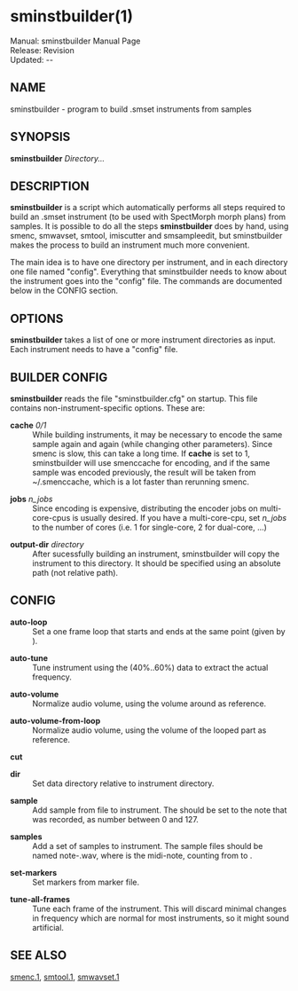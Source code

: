 = sminstbuilder(1) =
Manual: sminstbuilder Manual Page <br />
Release: Revision {{REVISIONID}} <br />
Updated: {{REVISIONYEAR}}-{{padleft:{{REVISIONMONTH}}|2}}-{{REVISIONDAY}} <br />

==NAME==
sminstbuilder - program to build .smset instruments from samples

==SYNOPSIS==
'''sminstbuilder''' ''Directory...''

== DESCRIPTION ==

'''sminstbuilder''' is a script which automatically performs all steps required to build an .smset instrument (to be used with SpectMorph morph plans) from samples. It is possible to do all the steps '''sminstbuilder''' does by hand, using smenc, smwavset, smtool, imiscutter and smsampleedit, but sminstbuilder makes the process to build an instrument much more convenient.

The main idea is to have one directory per instrument, and in each directory one file named "config". Everything that sminstbuilder needs to know about the instrument goes into the "config" file. The commands are documented below in the CONFIG section.

== OPTIONS ==

'''sminstbuilder''' takes a list of one or more instrument directories as input. Each instrument needs to have a "config" file.

== BUILDER CONFIG ==

'''sminstbuilder''' reads the file "sminstbuilder.cfg" on startup. This file contains non-instrument-specific options. These are:

; '''cache''' ''0/1''
: While building instruments, it may be necessary to encode the same sample again and again (while changing other parameters). Since smenc is slow, this can take a long time. If '''cache''' is set to 1, sminstbuilder will use smenccache for encoding, and if the same sample was encoded previously, the result will be taken from ~/.smenccache, which is a lot faster than rerunning smenc.

; '''jobs''' ''n_jobs''
: Since encoding is expensive, distributing the encoder jobs on multi-core-cpus is usually desired. If you have a multi-core-cpu, set ''n_jobs'' to the number of cores (i.e. 1 for single-core, 2 for dual-core, ...)

; '''output-dir''' ''directory''
: After sucessfully building an instrument, sminstbuilder will copy the instrument to this directory. It should be specified using an absolute path (not relative path).

== CONFIG ==

; '''auto-loop''' ''<percent>''
: Set a one frame loop that starts and ends at the same point (given by ''<percent>'').

; '''auto-tune'''
: Tune instrument using the (40%..60%) data to extract the actual frequency.

; '''auto-volume''' ''<percent>''
: Normalize audio volume, using the volume around ''<percent>'' as reference.

; '''auto-volume-from-loop'''
: Normalize audio volume, using the volume of the looped part as reference.

; '''cut'''
:

; '''dir'''
: Set data directory relative to instrument directory.

; '''sample''' ''<midi-note>'' ''<filename>''
: Add sample from file ''<filename>'' to instrument. The ''<midi-note>'' should be set to the note that was recorded, as number between 0 and 127. 

; '''samples''' ''<start-midi-note>'' ''<end-midi-note>''
: Add a set of samples to instrument. The sample files should be named note-''<N>''.wav, where ''<N>'' is the midi-note, counting from ''<start-midi-note>'' to ''<end-midi-note>''. 

; '''set-markers'''
: Set markers from marker file.

; '''tune-all-frames'''
: Tune each frame of the instrument. This will discard minimal changes in frequency which are normal for most instruments, so it might sound artificial.

== SEE ALSO ==

[[smenc.1]],
[[smtool.1]],
[[smwavset.1]]